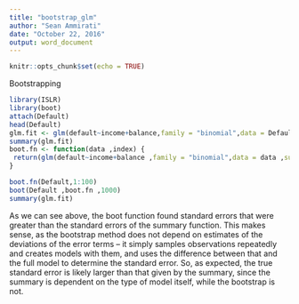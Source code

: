 ```yaml
---
title: "bootstrap_glm"
author: "Sean Ammirati"
date: "October 22, 2016"
output: word_document
---
```


```r
knitr::opts_chunk$set(echo = TRUE)
```
Bootstrapping 
```r
library(ISLR)
library(boot)
attach(Default)
head(Default)
glm.fit <- glm(default~income+balance,family = "binomial",data = Default)
summary(glm.fit)
boot.fn <- function(data ,index) {
 return(glm(default~income+balance ,family = "binomial",data = data ,subset = index)$coefficients)
}

boot.fn(Default,1:100)
boot(Default ,boot.fn ,1000)
summary(glm.fit)
```
As we can see above, the boot function found standard errors that were greater than the standard errors of the summary function. This makes sense, as the bootstrap method does not depend on estimates of the deviations of the error terms -- it simply samples observations repeatedly and creates models with them, and uses the difference between that and the full model to determine the standard error. So, as expected, the true standard error is likely larger than that given by the summary, since the summary is dependent on the type of model itself, while the bootstrap is not. 
